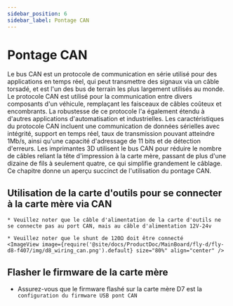 ```yaml
---
sidebar_position: 6
sidebar_label: Pontage CAN
---
```






# Pontage CAN

Le bus CAN est un protocole de communication en série utilisé pour des applications en temps réel, qui peut transmettre des signaux via un câble torsadé, et est l'un des bus de terrain les plus largement utilisés au monde. Le protocole CAN est utilisé pour la communication entre divers composants d'un véhicule, remplaçant les faisceaux de câbles coûteux et encombrants. La robustesse de ce protocole l'a également étendu à d'autres applications d'automatisation et industrielles. Les caractéristiques du protocole CAN incluent une communication de données sérielles avec intégrité, support en temps réel, taux de transmission pouvant atteindre 1Mb/s, ainsi qu'une capacité d'adressage de 11 bits et de détection d'erreurs.
Les imprimantes 3D utilisent le bus CAN pour réduire le nombre de câbles reliant la tête d'impression à la carte mère, passant de plus d'une dizaine de fils à seulement quatre, ce qui simplifie grandement le câblage.
Ce chapitre donne un aperçu succinct de l'utilisation du pontage CAN.

## Utilisation de la carte d'outils pour se connecter à la carte mère via CAN

    * Veuillez noter que le câble d'alimentation de la carte d'outils ne se connecte pas au port CAN, mais au câble d'alimentation 12V-24v
    
    * Veuillez noter que le shunt de 120Ω doit être connecté
    <ImageView image={require('@site/docs/ProductDoc/MainBoard/fly-d/fly-d8-f407/img/d8_wiring_can.png').default} size="80%" align="center" />

## Flasher le firmware de la carte mère

* Assurez-vous que le firmware flashé sur la carte mère D7 est la `configuration du firmware USB pont CAN`


    <GetCanbusUUID />